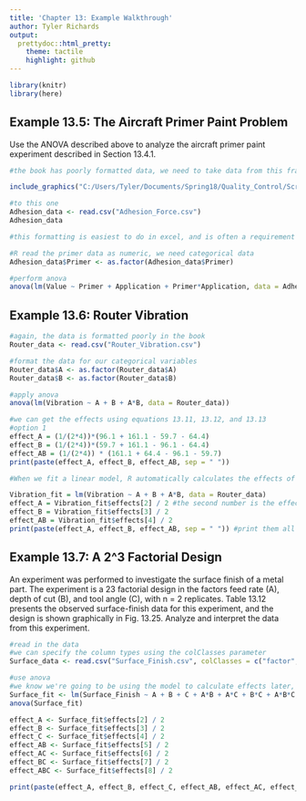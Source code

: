 ```yaml
---
title: 'Chapter 13: Example Walkthrough'
author: Tyler Richards
output:
  prettydoc::html_pretty:
    theme: tactile
    highlight: github
---
```



```r
library(knitr)
library(here)
```

## Example 13.5: The Aircraft Primer Paint Problem

Use the ANOVA described above to analyze the aircraft primer paint experiment described in Section 13.4.1.

```r
#the book has poorly formatted data, we need to take data from this framework
```
```r
include_graphics("C:/Users/Tyler/Documents/Spring18/Quality_Control/Screenshots/Example_13_5.png")

```

```r
#to this one
Adhesion_data <- read.csv("Adhesion_Force.csv")
Adhesion_data
```


```r
#this formatting is easiest to do in excel, and is often a requirement when approaching a problem using R

#R read the primer data as numeric, we need categorical data
Adhesion_data$Primer <- as.factor(Adhesion_data$Primer)

#perform anova
anova(lm(Value ~ Primer + Application + Primer*Application, data = Adhesion_data))

```


## Example 13.6: Router Vibration

```r
#again, the data is formatted poorly in the book
Router_data <- read.csv("Router_Vibration.csv")

#format the data for our categorical variables
Router_data$A <- as.factor(Router_data$A)
Router_data$B <- as.factor(Router_data$B)

#apply anova
anova(lm(Vibration ~ A + B + A*B, data = Router_data))

#we can get the effects using equations 13.11, 13.12, and 13.13
#option 1
effect_A = (1/(2*4))*(96.1 + 161.1 - 59.7 - 64.4)
effect_B = (1/(2*4))*(59.7 + 161.1 - 96.1 - 64.4)
effect_AB = (1/(2*4)) * (161.1 + 64.4 - 96.1 - 59.7)
print(paste(effect_A, effect_B, effect_AB, sep = " "))

#When we fit a linear model, R automatically calculates the effects of each factor. We just need to divide by 2 and take the absolutely value of the value to find the answer here 

Vibration_fit = lm(Vibration ~ A + B + A*B, data = Router_data)
effect_A = Vibration_fit$effects[2] / 2 #the second number is the effect of the first factor, the third for the second, etc
effect_B = Vibration_fit$effects[3] / 2
effect_AB = Vibration_fit$effects[4] / 2
print(paste(effect_A, effect_B, effect_AB, sep = " ")) #print them all out

```

## Example 13.7: A 2^3 Factorial Design

An experiment was performed to investigate the surface finish of a metal part. The experiment is a 23 factorial design in the factors feed rate (A), depth of cut (B), and tool angle (C), with n = 2 replicates. Table 13.12 presents the observed surface-finish data for this experiment, and the design is shown graphically in Fig. 13.25. Analyze and interpret the data from this experiment. 

```r
#read in the data
#we can specify the column types using the colClasses parameter
Surface_data <- read.csv("Surface_Finish.csv", colClasses = c("factor", "factor", "factor", "numeric"))

#use anova
#we know we're going to be using the model to calculate effects later, so let's define it before anova this time
Surface_fit <- lm(Surface_Finish ~ A + B + C + A*B + A*C + B*C + A*B*C, data = Surface_data)
anova(Surface_fit)

effect_A <- Surface_fit$effects[2] / 2
effect_B <- Surface_fit$effects[3] / 2
effect_C <- Surface_fit$effects[4] / 2
effect_AB <- Surface_fit$effects[5] / 2
effect_AC <- Surface_fit$effects[6] / 2
effect_BC <- Surface_fit$effects[7] / 2
effect_ABC <- Surface_fit$effects[8] / 2

print(paste(effect_A, effect_B, effect_C, effect_AB, effect_AC, effect_BC, effect_ABC, sep = " "))

```

